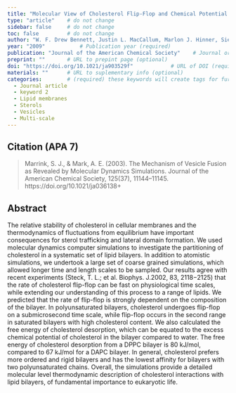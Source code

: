 ```yaml
---
title: "Molecular View of Cholesterol Flip-Flop and Chemical Potential in Different Membrane Environments"          # Paper title (required)
type: "article"    # do not change
sidebar: false     # do not change
toc: false         # do not change
author: "W. F. Drew Bennett, Justin L. MacCallum, Marlon J. Hinner, Siewert J. Marrink, and D. Peter Tieleman"         # Paper authors (required)
year: "2009"           # Publication year (required)
publication: "Journal of the American Chemical Society"    # Journal or similar (required)
preprint: ""       # URL to prepint page (optional)  
doi: "https://doi.org/10.1021/ja903529f"            # URL of DOI (required)  
materials: ""      # URL to suplementary info (optional)
categories:        # (required) these keywords will create tags for further filtering. 
  - Journal article
  - keyword 2
  - Lipid membranes
  - Sterols
  - Vesicles
  - Multi-scale
---
```


<!-- 
The info below is just an example. 

Both fields are required and they have to be replaced with the respective info for each paper. 

Please notice the `> ` symbol before the citation, it gives it additional styling.  
-->

## Citation (APA 7)      

> Marrink, S. J., & Mark, A. E. (2003). The Mechanism of Vesicle Fusion as Revealed by Molecular Dynamics Simulations. Journal of the American Chemical Society, 125(37), 11144–11145. https://doi.org/10.1021/ja036138+

## Abstract

The relative stability of cholesterol in cellular membranes and the thermodynamics of fluctuations from equilibrium have important consequences for sterol trafficking and lateral domain formation. We used molecular dynamics computer simulations to investigate the partitioning of cholesterol in a systematic set of lipid bilayers. In addition to atomistic simulations, we undertook a large set of coarse grained simulations, which allowed longer time and length scales to be sampled. Our results agree with recent experiments (Steck, T. L.; et al. Biophys. J.2002, 83, 2118−2125) that the rate of cholesterol flip-flop can be fast on physiological time scales, while extending our understanding of this process to a range of lipids. We predicted that the rate of flip-flop is strongly dependent on the composition of the bilayer. In polyunsaturated bilayers, cholesterol undergoes flip-flop on a submicrosecond time scale, while flip-flop occurs in the second range in saturated bilayers with high cholesterol content. We also calculated the free energy of cholesterol desorption, which can be equated to the excess chemical potential of cholesterol in the bilayer compared to water. The free energy of cholesterol desorption from a DPPC bilayer is 80 kJ/mol, compared to 67 kJ/mol for a DAPC bilayer. In general, cholesterol prefers more ordered and rigid bilayers and has the lowest affinity for bilayers with two polyunsaturated chains. Overall, the simulations provide a detailed molecular level thermodynamic description of cholesterol interactions with lipid bilayers, of fundamental importance to eukaryotic life.